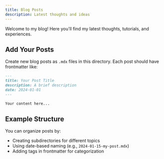 ```yaml
---
title: Blog Posts
description: Latest thoughts and ideas
---
```


Welcome to my blog! Here you'll find my latest thoughts, tutorials, and experiences.

## Add Your Posts

Create new blog posts as `.mdx` files in this directory. Each post should have frontmatter like:

```markdown
---
title: Your Post Title
description: A brief description
date: 2024-01-01
---

Your content here...
```

## Example Structure

You can organize posts by:

- Creating subdirectories for different topics
- Using date-based naming (e.g., `2024-01-15-my-post.mdx`)
- Adding tags in frontmatter for categorization
